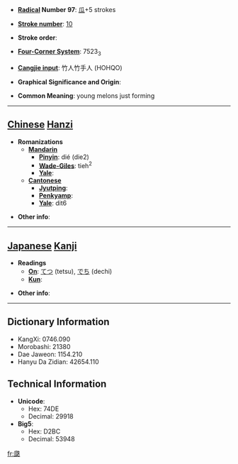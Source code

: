 * '''[[Wiktionary:Chinese radical index| Radical]] Number 97''': [[Wiktionary:Chinese radical index 瓜|瓜]]+5 strokes

* '''[[Wiktionary:Chinese total strokes index|Stroke number]]''': [[Wiktionary:Chinese total strokes index 10|10]]

* '''Stroke order''': 

* '''[[Wiktionary:Chinese four corner index|Four-Corner System]]''': 7523<sub>3</sub>

* '''[[Wiktionary:Chinese Cangjie index|Cangjie input]]''': 竹人竹手人 (HOHQO)

* '''Graphical Significance and Origin''': 

* '''Common Meaning''': young melons just forming

----

== [[Chinese]] [[Hanzi]] ==

* '''Romanizations'''
** '''[[Mandarin]]'''
*** '''[[Pinyin]]''': dié (die2)
*** '''[[Wade-Giles]]''': tieh<sup>2</sup>
*** '''[[Yale]]''': 
** '''[[Cantonese]]'''
*** '''[[Jyutping]]''':
*** '''[[Penkyamp]]''': 
*** '''[[Yale]]''': dit6

* '''Other info''': 

----

== [[Japanese]] [[Kanji]] ==

* '''Readings'''
** '''[[On]]''': [[てつ]] (tetsu), [[でち]] (dechi)
** '''[[Kun]]''': 

* '''Other info''':  

----

== Dictionary Information ==

* KangXi: 0746.090
* Morobashi: 21380
* Dae Jaweon: 1154.210
* Hanyu Da Zidian: 42654.110

== Technical Information ==

* '''Unicode''':
** Hex: 74DE
** Decimal: 29918
* '''Big5''':
** Hex: D2BC
** Decimal: 53948

[[fr:瓞]]